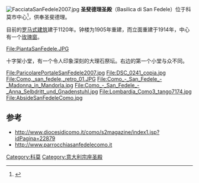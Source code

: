 [[File:FacciataSanFedele2007.jpg|thumb]]
'''圣斐德理圣殿'''（Basilica di San Fedele）位于科莫市中心<ref>{{Cite web |url=http://www.diocesidicomo.it/como/s2magazine/index1.jsp?idPagina=22879 |title=存档副本 |accessdate=2016-04-05 |archive-date=2018-05-12 |archive-url=https://web.archive.org/web/20180512160155/http://www.diocesidicomo.it/como/s2magazine/index1.jsp?idPagina=22879 |dead-url=no }}</ref>，供奉圣斐德理。

目前的[[罗马式建筑|罗马式建筑]]建于1120年。钟楼为1905年重建，而立面重建于1914年，中心有一个[[玫瑰窗|玫瑰窗]]。

<gallery>
File:PiantaSanFedele.JPG
</gallery>
十字架小堂，有一个令人印象深刻的大理石祭坛。右边的第一个小堂与众不同。

<gallery>
File:ParicolarePortaleSanFedele2007.jpg
File:DSC_0241_copia.jpg
File:Como,_san_fedele,_retro_01.JPG
File:Como_-_San_Fedele_-_Madonna_in_Mandorla.jpg
File:Como_-_San_Fedele_-_Anna_Selbdritt_und_Gnadenstuhl.jpg
File:Lombardia_Como3_tango7174.jpg
File:AbsideSanFedeleComo.jpg
</gallery>

==参考==
{{Reflist}}
* http://www.diocesidicomo.it/como/s2magazine/index1.jsp?idPagina=22879 {{Wayback|url=http://www.diocesidicomo.it/como/s2magazine/index1.jsp?idPagina=22879 |date=20180512160155 }}
* http://www.parrocchiasanfedelecomo.it
{{Coord|45|48|35.12|N|9|5|4.66|E|display=title|type:landmark_region:IT}}
[[Category:科莫|Category:科莫]]
[[Category:意大利宗座圣殿|Category:意大利宗座圣殿]]